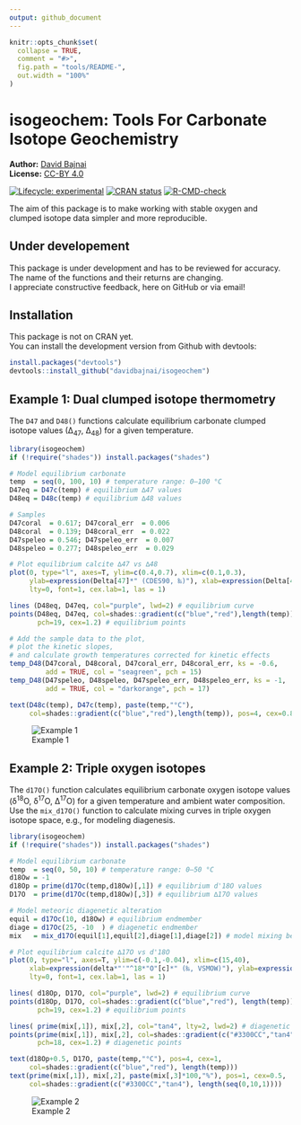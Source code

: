 ```yaml
---
output: github_document
---
```


<!-- README.md is generated from README.Rmd. Please edit that file -->

```r
knitr::opts_chunk$set(
  collapse = TRUE,
  comment = "#>",
  fig.path = "tools/README-",
  out.width = "100%"
)
```

# isogeochem: Tools For Carbonate Isotope Geochemistry

**Author:** [David Bajnai](https://www.davidbajnai.eu/)<br/>
**License:** [CC-BY 4.0](https://creativecommons.org/licenses/by/4.0/)

<!-- badges: start -->
[![Lifecycle: experimental](https://img.shields.io/badge/lifecycle-experimental-orange.svg)](https://lifecycle.r-lib.org/articles/stages.html#experimental)
[![CRAN status](https://www.r-pkg.org/badges/version/isogeochem)](https://CRAN.R-project.org/package=isogeochem)
[![R-CMD-check](https://github.com/davidbajnai/isogeochem/workflows/R-CMD-check/badge.svg)](https://github.com/davidbajnai/isogeochem/actions)
<!-- badges: end -->

The aim of this package is to make working with stable oxygen and clumped isotope data simpler and more reproducible.

## Under developement

This package is under development and has to be reviewed for accuracy. The name of the functions and their returns are changing.<br/>
I appreciate constructive feedback, here on GitHub or via email!

## Installation

This package is not on CRAN yet.<br/>
You can install the development version from Github with devtools:

``` r
install.packages("devtools")
devtools::install_github("davidbajnai/isogeochem")
```

## Example 1: Dual clumped isotope thermometry

The `D47` and `D48()` functions calculate equilibrium carbonate clumped isotope values (∆<sub>47</sub>, ∆<sub>48</sub>) for a given temperature.

``` r
library(isogeochem)
if (!require("shades")) install.packages("shades")

# Model equilibrium carbonate
temp  = seq(0, 100, 10) # temperature range: 0—100 °C
D47eq = D47c(temp) # equilibrium ∆47 values
D48eq = D48c(temp) # equilibrium ∆48 values

# Samples
D47coral  = 0.617; D47coral_err  = 0.006
D48coral  = 0.139; D48coral_err  = 0.022
D47speleo = 0.546; D47speleo_err  = 0.007
D48speleo = 0.277; D48speleo_err  = 0.029

# Plot equilibrium calcite ∆47 vs ∆48
plot(0, type="l", axes=T, ylim=c(0.4,0.7), xlim=c(0.1,0.3),
     ylab=expression(Delta[47]*" (CDES90, ‰)"), xlab=expression(Delta[48]*" (CDES90, ‰)"),
     lty=0, font=1, cex.lab=1, las = 1)

lines (D48eq, D47eq, col="purple", lwd=2) # equilibrium curve
points(D48eq, D47eq, col=shades::gradient(c("blue","red"),length(temp)),
       pch=19, cex=1.2) # equilibrium points

# Add the sample data to the plot,
# plot the kinetic slopes,
# and calculate growth temperatures corrected for kinetic effects
temp_D48(D47coral, D48coral, D47coral_err, D48coral_err, ks = -0.6,
         add = TRUE, col = "seagreen", pch = 15)
temp_D48(D47speleo, D48speleo, D47speleo_err, D48speleo_err, ks = -1,
         add = TRUE, col = "darkorange", pch = 17)

text(D48c(temp), D47c(temp), paste(temp,"°C"),
     col=shades::gradient(c("blue","red"),length(temp)), pos=4, cex=0.8)
```
![Example 1](tools/README-example1.png)

## Example 2: Triple oxygen isotopes

The `d17O()` function calculates equilibrium carbonate oxygen isotope values (δ<sup>18</sup>O, δ<sup>17</sup>O, ∆<sup>17</sup>O) for a given temperature and ambient water composition. Use the `mix_d17O()` function to calculate mixing curves in triple oxygen isotope space, e.g., for modeling diagenesis.

``` r
library(isogeochem)
if (!require("shades")) install.packages("shades")

# Model equilibrium carbonate
temp  = seq(0, 50, 10) # temperature range: 0—50 °C
d18Ow = -1
d18Op = prime(d17Oc(temp,d18Ow)[,1]) # equilibrium d'18O values
D17O  = prime(d17Oc(temp,d18Ow)[,3]) # equilibrium ∆17O values

# Model meteoric diagenetic alteration
equil = d17Oc(10, d18Ow) # equilibrium endmember
diage = d17Oc(25, -10  ) # diagenetic endmember
mix   = mix_d17O(equil[1],equil[2],diage[1],diage[2]) # model mixing between the endmembers

# Plot equilibrium calcite ∆17O vs d'18O
plot(0, type="l", axes=T, ylim=c(-0.1,-0.04), xlim=c(15,40),
     xlab=expression(delta*"'"^18*"O"[c]*" (‰, VSMOW)"), ylab=expression(Delta^17*"O (‰, VSMOW)"),
     lty=0, font=1, cex.lab=1, las = 1)

lines( d18Op, D17O, col="purple", lwd=2) # equilibrium curve
points(d18Op, D17O, col=shades::gradient(c("blue","red"), length(temp)),
       pch=19, cex=1.2) # equilibrium points

lines( prime(mix[,1]), mix[,2], col="tan4", lty=2, lwd=2) # diagenetic curve
points(prime(mix[,1]), mix[,2], col=shades::gradient(c("#3300CC","tan4"),length(seq(0,10,1))),
       pch=18, cex=1.2) # diagenetic points

text(d18Op+0.5, D17O, paste(temp,"°C"), pos=4, cex=1,
     col=shades::gradient(c("blue","red"), length(temp)))
text(prime(mix[,1]), mix[,2], paste(mix[,3]*100,"%"), pos=1, cex=0.5,
     col=shades::gradient(c("#3300CC","tan4"), length(seq(0,10,1))))
```
![Example 2](tools/README-example2.png)
